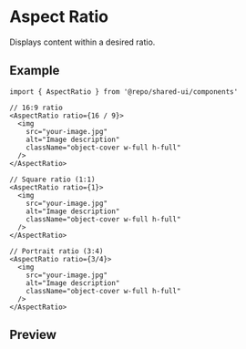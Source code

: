
<Meta of={Stories} />

# Aspect Ratio

Displays content within a desired ratio.

## Example

```tsx
import { AspectRatio } from '@repo/shared-ui/components'

// 16:9 ratio
<AspectRatio ratio={16 / 9}>
  <img
    src="your-image.jpg"
    alt="Image description"
    className="object-cover w-full h-full"
  />
</AspectRatio>

// Square ratio (1:1)
<AspectRatio ratio={1}>
  <img
    src="your-image.jpg"
    alt="Image description"
    className="object-cover w-full h-full"
  />
</AspectRatio>

// Portrait ratio (3:4)
<AspectRatio ratio={3/4}>
  <img
    src="your-image.jpg"
    alt="Image description"
    className="object-cover w-full h-full"
  />
</AspectRatio>
```

## Preview

<Primary />
